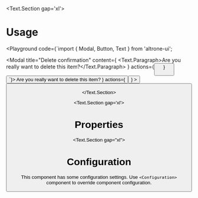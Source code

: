 
<BluePrint title="Modal" description="This component is used to show full-screen popups" />

<Text.Section gap='xl'>
  # Usage

  <Playground code={`import { Modal, Button, Text } from 'altrone-ui';

<Modal title="Delete confirmation" content={<Flex direction="vertical">
  <Text.Paragraph>Are you really want to delete this item?</Text.Paragraph>
</Flex>}
  actions={<Button role="danger" label="Delete" />}
>
  <Button size="l" label="Delete item" />
</Modal>
`}>
    <Modal title="Delete confirmation" content={<Flex direction="vertical">
      <Text.Paragraph>Are you really want to delete this item?</Text.Paragraph>
    </Flex>}
      actions={<Button role="danger" label="Delete" />}
    >
      <Button size="l" label="Delete item" />
    </Modal>
  </Playground>

</Text.Section>

<Text.Section gap='xl'>
  # Properties
  <PropertiesTable title="Properties" data={ModalProperties} />
</Text.Section>

<Text.Section gap="xl">
# Configuration

This component has some configuration settings. Use `<Configuration>` component to override component configuration.

<ConfigTable filter="modal." />
</Text.Section>
